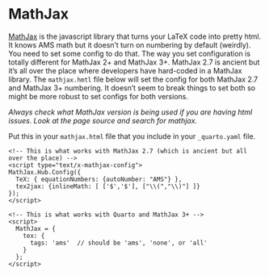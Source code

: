 # MathJax

[MathJax](https://www.mathjax.org/) is the javascript library that turns your LaTeX code into pretty html. It knows AMS math but it doesn't turn on numbering by default (weirdly). You need to set some config to do that. The way you set configuration is totally different for MathJax 2+ and MathJax 3+. MathJax 2.7 is ancient but it's all over the place where developers have hard-coded in a MathJax library. The `mathjax.hmtl` file below will set the config for both MathJax 2.7 and MathJax 3+ numbering. It doesn't seem to break things to set both so might be more robust to set configs for both versions.

*Always check what MathJax version is being used if you are having html issues. Look at the page source and search for mathjax.*

Put this in your `mathjax.html` file that you include in your `_quarto.yaml` file.
```
<!-- This is what works with MathJax 2.7 (which is ancient but all over the place) -->
<script type="text/x-mathjax-config">
MathJax.Hub.Config({
  TeX: { equationNumbers: {autoNumber: "AMS"} },
  tex2jax: {inlineMath: [ ['$','$'], ["\\(","\\)"] ]}
});
</script>

<!-- This is what works with Quarto and MathJax 3+ -->
<script>
  MathJax = {
    tex: {
      tags: 'ams'  // should be 'ams', 'none', or 'all'
    }
  };
</script>
```